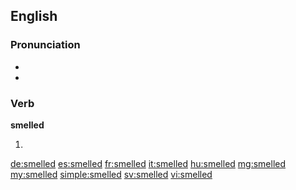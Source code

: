==English==

===Pronunciation===
* {{IPA|/ˈsmɛld/}}
* {{rhymes|ɛld}}

===Verb===
'''smelled'''

# {{past of|smell}}

[[de:smelled]]
[[es:smelled]]
[[fr:smelled]]
[[it:smelled]]
[[hu:smelled]]
[[mg:smelled]]
[[my:smelled]]
[[simple:smelled]]
[[sv:smelled]]
[[vi:smelled]]